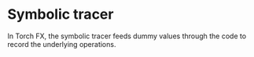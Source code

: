 # Symbolic tracer

In Torch FX, the symbolic tracer feeds dummy values through the code to record the underlying operations.
